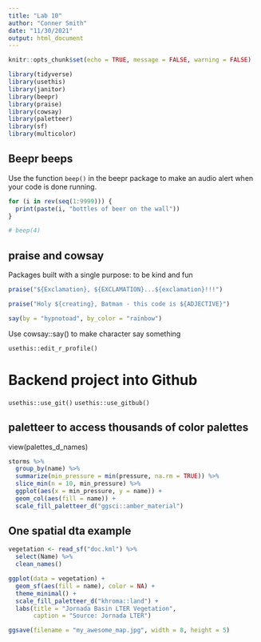 ```yaml
---
title: "Lab 10"
author: "Conner Smith"
date: "11/30/2021"
output: html_document
---
```


```r
knitr::opts_chunk$set(echo = TRUE, message = FALSE, warning = FALSE)

library(tidyverse)
library(usethis)
library(janitor)
library(beepr)
library(praise)
library(cowsay)
library(paletteer)
library(sf)
library(multicolor)
```

## Beepr beeps

Use the function `beep()` in the beepr package to make an audio alert when your code is done running.

```r
for (i in rev(seq(1:9999))) {
  print(paste(i, "bottles of beer on the wall"))
}

# beep(4)
```

## praise and cowsay

Packages built with a single purpose: to be kind and fun

```r
praise("${Exclamation}, ${EXCLAMATION}...${exclamation}!!!")

praise("Holy ${creating}, Batman - this code is ${ADJECTIVE}")

say(by = "hypnotoad", by_color = "rainbow")
```

Use cowsay::say() to make character say something 

`usethis::edit_r_profile()`

# Backend project into Github 

`usethis::use_git()`
`usethis::use_gitbub()`


## paletteer to access thousands of color palettes 

view(palettes_d_names)


```r
storms %>% 
  group_by(name) %>% 
  summarize(min_pressure = min(pressure, na.rm = TRUE)) %>% 
  slice_min(n = 10, min_pressure) %>% 
  ggplot(aes(x = min_pressure, y = name)) +
  geom_col(aes(fill = name)) +
  scale_fill_paletteer_d("ggsci::amber_material")
```

## One spatial dta example 

```r
vegetation <- read_sf("doc.kml") %>% 
  select(Name) %>% 
  clean_names()

ggplot(data = vegetation) +
  geom_sf(aes(fill = name), color = NA) +
  theme_minimal() +
  scale_fill_paletteer_d("khroma::land") +
  labs(title = "Jornada Basin LTER Vegetation",
       caption = "Source: Jornada LTER") 


```

```r
ggsave(filename = "my_awesome_map.jpg", width = 8, height = 5)
```


